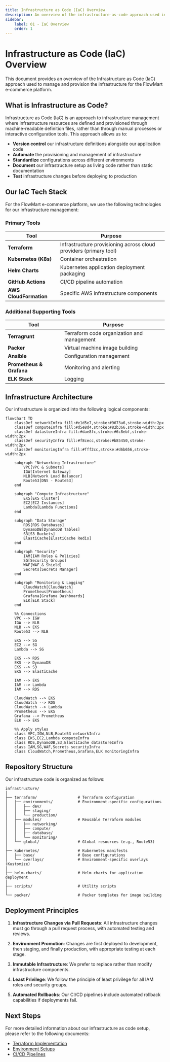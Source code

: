 ```yaml
---
title: Infrastructure as Code (IaC) Overview
description: An overview of the infrastructure-as-code approach used in the FlowMart e-commerce platform
sidebar:
    label: 01 - IaC Overview
    order: 1
---
```


# Infrastructure as Code (IaC) Overview

This document provides an overview of the Infrastructure as Code (IaC) approach used to manage and provision the infrastructure for the FlowMart e-commerce platform.

## What is Infrastructure as Code?

Infrastructure as Code (IaC) is an approach to infrastructure management where infrastructure resources are defined and provisioned through machine-readable definition files, rather than through manual processes or interactive configuration tools. This approach allows us to:

- **Version control** our infrastructure definitions alongside our application code
- **Automate** the provisioning and management of infrastructure
- **Standardize** configurations across different environments
- **Document** our infrastructure setup as living code rather than static documentation
- **Test** infrastructure changes before deploying to production

## Our IaC Tech Stack

For the FlowMart e-commerce platform, we use the following technologies for our infrastructure management:

### Primary Tools

| Tool | Purpose |
|------|---------|
| **Terraform** | Infrastructure provisioning across cloud providers (primary tool) |
| **Kubernetes (K8s)** | Container orchestration |
| **Helm Charts** | Kubernetes application deployment packaging |
| **GitHub Actions** | CI/CD pipeline automation |
| **AWS CloudFormation** | Specific AWS infrastructure components |

### Additional Supporting Tools

| Tool | Purpose |
|------|---------|
| **Terragrunt** | Terraform code organization and management |
| **Packer** | Virtual machine image building |
| **Ansible** | Configuration management |
| **Prometheus & Grafana** | Monitoring and alerting |
| **ELK Stack** | Logging |

## Infrastructure Architecture

Our infrastructure is organized into the following logical components:

```mermaid
flowchart TD
    classDef networkInfra fill:#e1d5e7,stroke:#9673a6,stroke-width:2px
    classDef computeInfra fill:#d5e8d4,stroke:#82b366,stroke-width:2px
    classDef datastoreInfra fill:#dae8fc,stroke:#6c8ebf,stroke-width:2px
    classDef securityInfra fill:#f8cecc,stroke:#b85450,stroke-width:2px
    classDef monitoringInfra fill:#fff2cc,stroke:#d6b656,stroke-width:2px

    subgraph "Networking Infrastructure"
        VPC[VPC & Subnets]
        IGW[Internet Gateway]
        NLB[Network Load Balancer]
        Route53[DNS - Route53]
    end
    
    subgraph "Compute Infrastructure"
        EKS[EKS Cluster]
        EC2[EC2 Instances]
        Lambda[Lambda Functions]
    end
    
    subgraph "Data Storage"
        RDS[RDS Databases]
        DynamoDB[DynamoDB Tables]
        S3[S3 Buckets]
        ElastiCache[ElastiCache Redis]
    end
    
    subgraph "Security"
        IAM[IAM Roles & Policies]
        SG[Security Groups]
        WAF[WAF & Shield]
        Secrets[Secrets Manager]
    end
    
    subgraph "Monitoring & Logging"
        CloudWatch[CloudWatch]
        Prometheus[Prometheus]
        Grafana[Grafana Dashboards]
        ELK[ELK Stack]
    end
    
    %% Connections
    VPC --> IGW
    IGW --> NLB
    NLB --> EKS
    Route53 --> NLB
    
    EKS --> SG
    EC2 --> SG
    Lambda --> SG
    
    EKS --> RDS
    EKS --> DynamoDB
    EKS --> S3
    EKS --> ElastiCache
    
    IAM --> EKS
    IAM --> Lambda
    IAM --> RDS
    
    CloudWatch --> EKS
    CloudWatch --> RDS
    CloudWatch --> Lambda
    Prometheus --> EKS
    Grafana --> Prometheus
    ELK --> EKS
    
    %% Apply styles
    class VPC,IGW,NLB,Route53 networkInfra
    class EKS,EC2,Lambda computeInfra
    class RDS,DynamoDB,S3,ElastiCache datastoreInfra
    class IAM,SG,WAF,Secrets securityInfra
    class CloudWatch,Prometheus,Grafana,ELK monitoringInfra
```

## Repository Structure

Our infrastructure code is organized as follows:

```
infrastructure/
│
├── terraform/                  # Terraform configuration
│   ├── environments/           # Environment-specific configurations
│   │   ├── dev/
│   │   ├── staging/
│   │   └── production/
│   ├── modules/                # Reusable Terraform modules
│   │   ├── networking/
│   │   ├── compute/
│   │   ├── database/
│   │   └── monitoring/
│   └── global/                 # Global resources (e.g., Route53)
│
├── kubernetes/                 # Kubernetes manifests
│   ├── base/                   # Base configurations
│   └── overlays/               # Environment-specific overlays (Kustomize)
│
├── helm-charts/                # Helm charts for application deployment
│
├── scripts/                    # Utility scripts
│
└── packer/                     # Packer templates for image building
```

## Deployment Principles

1. **Infrastructure Changes via Pull Requests**: All infrastructure changes must go through a pull request process, with automated testing and reviews.

2. **Environment Promotion**: Changes are first deployed to development, then staging, and finally production, with appropriate testing at each stage.

3. **Immutable Infrastructure**: We prefer to replace rather than modify infrastructure components.

4. **Least Privilege**: We follow the principle of least privilege for all IAM roles and security groups.

5. **Automated Rollbacks**: Our CI/CD pipelines include automated rollback capabilities if deployments fail.

## Next Steps

For more detailed information about our infrastructure as code setup, please refer to the following documents:

- [Terraform Implementation](./02-terraform-implementation.mdx)
- [Environment Setups](./03-environment-setups.mdx)
- [CI/CD Pipelines](./04-cicd-pipelines.mdx) 